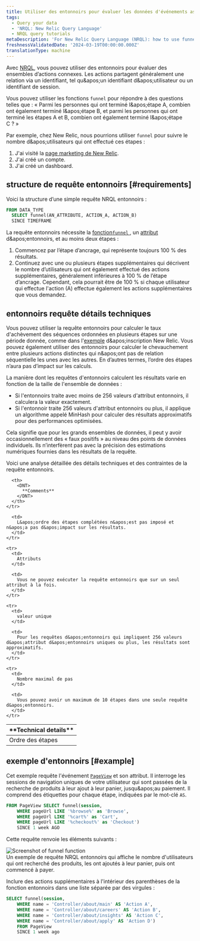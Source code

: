 ```yaml
---
title: Utiliser des entonnoirs pour évaluer les données d'événements associées
tags:
  - Query your data
  - 'NRQL: New Relic Query Language'
  - NRQL query tutorials
metaDescription: 'For New Relic Query Language (NRQL): how to use funnels to understand how many users complete a set of steps in a procedure.'
freshnessValidatedDate: '2024-03-19T00:00:00.000Z'
translationType: machine
---
```


Avec [NRQL](/docs/query-data/nrql-new-relic-query-language/getting-started/introduction-nrql), vous pouvez utiliser des entonnoirs pour évaluer des ensembles d’actions connexes. Les actions partagent généralement une relation via un identifiant, tel qu&amp;apos;un identifiant d&amp;apos;utilisateur ou un identifiant de session.

Vous pouvez utiliser les fonctions `funnel` pour répondre à des questions telles que : « Parmi les personnes qui ont terminé l&amp;apos;étape A, combien ont également terminé l&amp;apos;étape B, et parmi les personnes qui ont terminé les étapes A et B, combien ont également terminé l&amp;apos;étape C ? »

Par exemple, chez New Relic, nous pourrions utiliser `funnel` pour suivre le nombre d&amp;apos;utilisateurs qui ont effectué ces étapes :

1. J&apos;ai visité la [page marketing de New Relic](https://newrelic.com/platform).
2. J&apos;ai créé un compte.
3. J&apos;ai créé un dashboard.

## structure de requête entonnoirs [#requirements]

Voici la structure d’une simple requête NRQL entonnoirs :

```sql
FROM DATA_TYPE 
  SELECT funnel(AN_ATTRIBUTE, ACTION_A, ACTION_B) 
  SINCE TIMEFRAME
```

La requête entonnoirs nécessite la [fonction`funnel` ](/docs/query-data/nrql-new-relic-query-language/getting-started/nrql-syntax-components-functions#func-funnel), un [attribut](/docs/using-new-relic/welcome-new-relic/get-started/glossary#attribute) d&amp;apos;entonnoirs, et au moins deux étapes :

1. Commencez par l’étape d’ancrage, qui représente toujours 100 % des résultats.
2. Continuez avec une ou plusieurs étapes supplémentaires qui décrivent le nombre d’utilisateurs qui ont également effectué des actions supplémentaires, généralement inférieures à 100 % de l’étape d’ancrage. Cependant, cela pourrait être de 100 % si chaque utilisateur qui effectue l&apos;action (A) effectue également les actions supplémentaires que vous demandez.

## entonnoirs requête détails techniques

Vous pouvez utiliser la requête entonnoirs pour calculer le taux d&apos;achèvement des séquences ordonnées en plusieurs étapes sur une période donnée, comme dans l&apos;[exemple](#why-matters) d&amp;apos;inscription New Relic. Vous pouvez également utiliser des entonnoirs pour calculer le chevauchement entre plusieurs actions distinctes qui n&amp;apos;ont pas de relation séquentielle les unes avec les autres. En d’autres termes, l’ordre des étapes n’aura pas d’impact sur les calculs.

La manière dont les requêtes d&apos;entonnoirs calculent les résultats varie en fonction de la taille de l&apos;ensemble de données :

* Si l&apos;entonnoirs traite avec moins de 256 valeurs d&apos;attribut entonnoirs, il calculera la valeur exactement.
* Si l&apos;entonnoir traite 256 valeurs d&apos;attribut entonnoirs ou plus, il applique un algorithme appelé MinHash pour calculer des résultats approximatifs pour des performances optimisées.

Cela signifie que pour les grands ensembles de données, il peut y avoir occasionnellement des « faux positifs » au niveau des points de données individuels. Ils n’interfèrent pas avec la précision des estimations numériques fournies dans les résultats de la requête.

Voici une analyse détaillée des détails techniques et des contraintes de la requête entonnoirs.

<table>
  <thead>
    <tr>
      <th style={{ width: "200px" }}>
        <DNT>
          **Technical details**
        </DNT>
      </th>

      <th>
        <DNT>
          **Comments**
        </DNT>
      </th>
    </tr>
  </thead>

  <tbody>
    <tr>
      <td>
        Ordre des étapes
      </td>

      <td>
        L&apos;ordre des étapes complétées n&apos;est pas imposé et n&apos;a pas d&apos;impact sur les résultats.
      </td>
    </tr>

    <tr>
      <td>
        Attributs
      </td>

      <td>
        Vous ne pouvez exécuter la requête entonnoirs que sur un seul attribut à la fois.
      </td>
    </tr>

    <tr>
      <td>
        valeur unique
      </td>

      <td>
        Pour les requêtes d&apos;entonnoirs qui impliquent 256 valeurs d&apos;attribut d&apos;entonnoirs uniques ou plus, les résultats sont approximatifs.
      </td>
    </tr>

    <tr>
      <td>
        Nombre maximal de pas
      </td>

      <td>
        Vous pouvez avoir un maximum de 10 étapes dans une seule requête d&apos;entonnoirs.
      </td>
    </tr>
  </tbody>
</table>

## exemple d&apos;entonnoirs [#example]

Cet exemple requête l&apos;événement <InlinePopover type="browser" />[`PageView`](/attribute-dictionary/?event=PageView) et son attribut. Il interroge les sessions de navigation uniques de votre utilisateur qui sont passées de la recherche de produits à leur ajout à leur panier, jusqu&amp;apos;au paiement. Il comprend des étiquettes pour chaque étape, indiquées par le mot-clé `AS`.

```sql
FROM PageView SELECT funnel(session, 
    WHERE pageUrl LIKE '%browse%' as 'Browse', 
    WHERE pageUrl LIKE '%cart%' as 'Cart', 
    WHERE pageUrl LIKE '%checkout%' as 'Checkout') 
    SINCE 1 week AGO
```

Cette requête renvoie les éléments suivants :

<img title="crop-insights-funnels.png" alt="Screenshot of funnel function" src="/images/queries-nrql_screenshot-crop_funnel-NRQL.webp" />

<figcaption>
  Un exemple de requête NRQL entonnoirs qui affiche le nombre d&apos;utilisateurs qui ont recherché des produits, les ont ajoutés à leur panier, puis ont commencé à payer.
</figcaption>

Inclure des actions supplémentaires à l&apos;intérieur des parenthèses de la fonction entonnoirs dans une liste séparée par des virgules :

```sql
SELECT funnel(session, 
    WHERE name = 'Controller/about/main' AS 'Action A', 
    WHERE name = 'Controller/about/careers' AS 'Action B', 
    WHERE name = 'Controller/about/insights' AS 'Action C', 
    WHERE name = 'Controller/about/apply' AS 'Action D') 
    FROM PageView 
    SINCE 1 week ago
```
